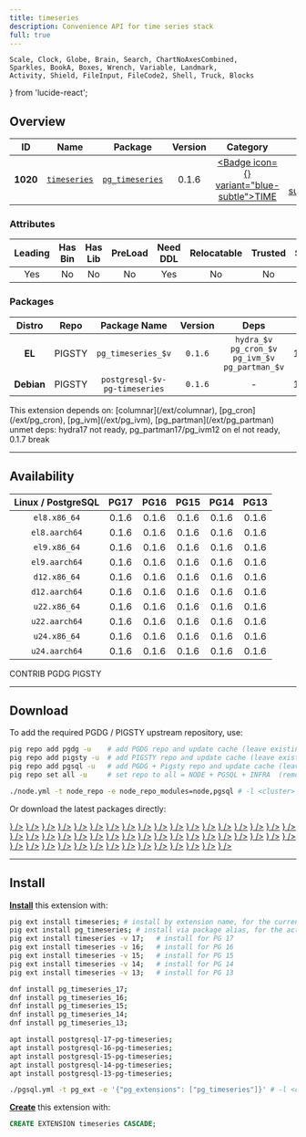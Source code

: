 ```yaml
---
title: timeseries
description: Convenience API for time series stack
full: true
---
```


    Scale, Clock, Globe, Brain, Search, ChartNoAxesCombined,
    Sparkles, BookA, Boxes, Wrench, Variable, Landmark,
    Activity, Shield, FileInput, FileCode2, Shell, Truck, Blocks
} from 'lucide-react';

## Overview

| <TooltipIconButton tooltip="Extension unique identifier" side="top">ID</TooltipIconButton> | <TooltipIconButton tooltip="Extension name" side="top">Name</TooltipIconButton> | <TooltipIconButton tooltip="Package name for installation" side="top">Package</TooltipIconButton> | <TooltipIconButton tooltip="Latest available extension version" side="top">Version</TooltipIconButton> | <TooltipIconButton tooltip="Extension category" side="top">Category</TooltipIconButton> | <TooltipIconButton tooltip="Open source license" side="top">License</TooltipIconButton> | <TooltipIconButton tooltip="Programming language" side="top">Lang</TooltipIconButton> |
|:--------:|:--------:|:----------:|:--------------:|:---------------------------------------:|:------------------------------------------------------:|:----:|
| **1020** | [`timeseries`](https://github.com/tembo-io/pg_timeseries) | [`pg_timeseries`](/ext/timeseries) | 0.1.6 | <a href="/ext/time" className="no-underline"><Badge icon={<Clock />} variant="blue-subtle">TIME</Badge></a> | <a href="/ext/list/license#postgresql" className="no-underline"><Badge icon={<Scale />} variant="blue-subtle">PostgreSQL</Badge></a> | <a href="/ext/list/lang#sql"><Badge icon={<FileCode2 />} variant="green-subtle">SQL</Badge></a> |

### Attributes

| <TooltipIconButton tooltip="The Primary Leading extension in the Package" side="top">Leading</TooltipIconButton> | <TooltipIconButton tooltip="Contains binary utils" side="top">Has Bin</TooltipIconButton> | <TooltipIconButton tooltip="Contains .so shared library files" side="top">Has Lib</TooltipIconButton> | <TooltipIconButton tooltip="Requires preloading via shared_preload_libraries" side="top">PreLoad</TooltipIconButton> | <TooltipIconButton tooltip="Requires CREATE EXTENSION DDL command" side="top">Need DDL</TooltipIconButton> | <TooltipIconButton tooltip="Can be installed in any schema" side="top">Relocatable</TooltipIconButton> | <TooltipIconButton tooltip="Can be created by non-superuser" side="top">Trusted</TooltipIconButton> | <TooltipIconButton tooltip="Schemas used by this extension" side="top">Schemas</TooltipIconButton> |
|:-------:|:-------:|:-------:|:-------:|:--------:|:-----------:|:-------:|:-------:|
| Yes | No | No | No | Yes | No | No | - |

### Packages

| <TooltipIconButton tooltip="Linux distribution family, EL or Debian" side="top">Distro</TooltipIconButton> | <TooltipIconButton tooltip="Package repository" side="top">Repo</TooltipIconButton> | <TooltipIconButton tooltip="The RPM/DEB Package Name Pattern (replace $v with real pg major)" side="top">Package Name</TooltipIconButton> | <TooltipIconButton tooltip="Latest package version" side="top">Version</TooltipIconButton> | <TooltipIconButton tooltip="RPM/DEB Package dependencies" side="top">Deps</TooltipIconButton> | <TooltipIconButton tooltip="Available in these PostgreSQL Major Versions" side="top">PG Major</TooltipIconButton> |
|:----------:|:--------:|:------------------------:|:-----------:|:------------:|:------------------:|
|   **EL**   | <Badge variant="amber-subtle"><span className="font-bold">PIGSTY</span></Badge> | `pg_timeseries_$v` | `0.1.6` | `hydra_$v`<br /> `pg_cron_$v`<br /> `pg_ivm_$v`<br /> `pg_partman_$v` | <Badge variant="green-subtle">17</Badge><Badge variant="green-subtle">16</Badge><Badge variant="green-subtle">15</Badge><Badge variant="green-subtle">14</Badge><Badge variant="green-subtle">13</Badge> |
| **Debian** | <Badge variant="amber-subtle"><span className="font-bold">PIGSTY</span></Badge> | `postgresql-$v-pg-timeseries` | `0.1.6` | - | <Badge variant="green-subtle">17</Badge><Badge variant="green-subtle">16</Badge><Badge variant="green-subtle">15</Badge><Badge variant="green-subtle">14</Badge><Badge variant="green-subtle">13</Badge> |


<Callout title="Dependencies" type="warn">
    This extension depends on: [columnar](/ext/columnar), [pg_cron](/ext/pg_cron), [pg_ivm](/ext/pg_ivm), [pg_partman](/ext/pg_partman)
</Callout>

<Callout title="Comments" type="info">
    unmet deps: hydra17 not ready, pg_partman17/pg_ivm12 on el not ready, 0.1.7 break
</Callout>


------

## Availability

| <TooltipIconButton tooltip="Linux Distro Arch / PostgreSQL Major Version" side="top">Linux / PostgreSQL </TooltipIconButton> | **PG17** | **PG16** | **PG15** | **PG14** | **PG13** |
|:-----:|:-----:|:-----:|:-----:|:-----:|:-----:|
| `el8.x86_64` | <Badge variant="amber-subtle">0.1.6</Badge> | <Badge variant="amber-subtle">0.1.6</Badge> | <Badge variant="amber-subtle">0.1.6</Badge> | <Badge variant="amber-subtle">0.1.6</Badge> | <Badge variant="amber-subtle">0.1.6</Badge> |
| `el8.aarch64` | <Badge variant="amber-subtle">0.1.6</Badge> | <Badge variant="amber-subtle">0.1.6</Badge> | <Badge variant="amber-subtle">0.1.6</Badge> | <Badge variant="amber-subtle">0.1.6</Badge> | <Badge variant="amber-subtle">0.1.6</Badge> |
| `el9.x86_64` | <Badge variant="amber-subtle">0.1.6</Badge> | <Badge variant="amber-subtle">0.1.6</Badge> | <Badge variant="amber-subtle">0.1.6</Badge> | <Badge variant="amber-subtle">0.1.6</Badge> | <Badge variant="amber-subtle">0.1.6</Badge> |
| `el9.aarch64` | <Badge variant="amber-subtle">0.1.6</Badge> | <Badge variant="amber-subtle">0.1.6</Badge> | <Badge variant="amber-subtle">0.1.6</Badge> | <Badge variant="amber-subtle">0.1.6</Badge> | <Badge variant="amber-subtle">0.1.6</Badge> |
| `d12.x86_64` | <Badge variant="amber-subtle">0.1.6</Badge> | <Badge variant="amber-subtle">0.1.6</Badge> | <Badge variant="amber-subtle">0.1.6</Badge> | <Badge variant="amber-subtle">0.1.6</Badge> | <Badge variant="amber-subtle">0.1.6</Badge> |
| `d12.aarch64` | <Badge variant="amber-subtle">0.1.6</Badge> | <Badge variant="amber-subtle">0.1.6</Badge> | <Badge variant="amber-subtle">0.1.6</Badge> | <Badge variant="amber-subtle">0.1.6</Badge> | <Badge variant="amber-subtle">0.1.6</Badge> |
| `u22.x86_64` | <Badge variant="amber-subtle">0.1.6</Badge> | <Badge variant="amber-subtle">0.1.6</Badge> | <Badge variant="amber-subtle">0.1.6</Badge> | <Badge variant="amber-subtle">0.1.6</Badge> | <Badge variant="amber-subtle">0.1.6</Badge> |
| `u22.aarch64` | <Badge variant="amber-subtle">0.1.6</Badge> | <Badge variant="amber-subtle">0.1.6</Badge> | <Badge variant="amber-subtle">0.1.6</Badge> | <Badge variant="amber-subtle">0.1.6</Badge> | <Badge variant="amber-subtle">0.1.6</Badge> |
| `u24.x86_64` | <Badge variant="amber-subtle">0.1.6</Badge> | <Badge variant="amber-subtle">0.1.6</Badge> | <Badge variant="amber-subtle">0.1.6</Badge> | <Badge variant="amber-subtle">0.1.6</Badge> | <Badge variant="amber-subtle">0.1.6</Badge> |
| `u24.aarch64` | <Badge variant="amber-subtle">0.1.6</Badge> | <Badge variant="amber-subtle">0.1.6</Badge> | <Badge variant="amber-subtle">0.1.6</Badge> | <Badge variant="amber-subtle">0.1.6</Badge> | <Badge variant="amber-subtle">0.1.6</Badge> |

<Badge variant="green-subtle"><span className="font-black">CONTRIB</span></Badge> <Badge variant="blue-subtle"><span className="font-black">PGDG</span></Badge> <Badge variant="amber-subtle"><span className="font-black">PIGSTY</span></Badge>

------

## Download

To add the required PGDG / PIGSTY upstream repository, use:

```bash tab="pig"
pig repo add pgdg -u    # add PGDG repo and update cache (leave existing repos)
pig repo add pigsty -u  # add PIGSTY repo and update cache (leave existing repos)
pig repo add pgsql -u   # add PGDG + Pigsty repo and update cache (leave existing repos)
pig repo set all -u     # set repo to all = NODE + PGSQL + INFRA  (remove existing repos)
```
```bash tab="pigsty"
./node.yml -t node_repo -e node_repo_modules=node,pgsql # -l <cluster>
```

Or download the latest packages directly:

<Files>
    <Folder name="el8.x86_64">
        <a href="https://repo.pigsty.io/yum/pgsql/el8.x86_64/pg_timeseries_17-0.1.6-2PIGSTY.el8.x86_64.rpm"><File name="pg_timeseries_17-0.1.6-2PIGSTY.el8.x86_64.rpm" icon={<Package className="text-emerald-500" />} /></a>
        <a href="https://repo.pigsty.io/yum/pgsql/el8.x86_64/pg_timeseries_16-0.1.6-2PIGSTY.el8.x86_64.rpm"><File name="pg_timeseries_16-0.1.6-2PIGSTY.el8.x86_64.rpm" icon={<Package className="text-emerald-500" />} /></a>
        <a href="https://repo.pigsty.io/yum/pgsql/el8.x86_64/pg_timeseries_15-0.1.6-2PIGSTY.el8.x86_64.rpm"><File name="pg_timeseries_15-0.1.6-2PIGSTY.el8.x86_64.rpm" icon={<Package className="text-emerald-500" />} /></a>
        <a href="https://repo.pigsty.io/yum/pgsql/el8.x86_64/pg_timeseries_14-0.1.6-2PIGSTY.el8.x86_64.rpm"><File name="pg_timeseries_14-0.1.6-2PIGSTY.el8.x86_64.rpm" icon={<Package className="text-emerald-500" />} /></a>
        <a href="https://repo.pigsty.io/yum/pgsql/el8.x86_64/pg_timeseries_13-0.1.6-2PIGSTY.el8.x86_64.rpm"><File name="pg_timeseries_13-0.1.6-2PIGSTY.el8.x86_64.rpm" icon={<Package className="text-emerald-500" />} /></a>
    </Folder>
    <Folder name="el8.aarch64">
        <a href="https://repo.pigsty.io/yum/pgsql/el8.aarch64/pg_timeseries_17-0.1.6-2PIGSTY.el8.aarch64.rpm"><File name="pg_timeseries_17-0.1.6-2PIGSTY.el8.aarch64.rpm" icon={<Package className="text-orange-500" />} /></a>
        <a href="https://repo.pigsty.io/yum/pgsql/el8.aarch64/pg_timeseries_16-0.1.6-2PIGSTY.el8.aarch64.rpm"><File name="pg_timeseries_16-0.1.6-2PIGSTY.el8.aarch64.rpm" icon={<Package className="text-orange-500" />} /></a>
        <a href="https://repo.pigsty.io/yum/pgsql/el8.aarch64/pg_timeseries_15-0.1.6-2PIGSTY.el8.aarch64.rpm"><File name="pg_timeseries_15-0.1.6-2PIGSTY.el8.aarch64.rpm" icon={<Package className="text-orange-500" />} /></a>
        <a href="https://repo.pigsty.io/yum/pgsql/el8.aarch64/pg_timeseries_14-0.1.6-2PIGSTY.el8.aarch64.rpm"><File name="pg_timeseries_14-0.1.6-2PIGSTY.el8.aarch64.rpm" icon={<Package className="text-orange-500" />} /></a>
        <a href="https://repo.pigsty.io/yum/pgsql/el8.aarch64/pg_timeseries_13-0.1.6-2PIGSTY.el8.aarch64.rpm"><File name="pg_timeseries_13-0.1.6-2PIGSTY.el8.aarch64.rpm" icon={<Package className="text-orange-500" />} /></a>
    </Folder>
    <Folder name="el9.x86_64">
        <a href="https://repo.pigsty.io/yum/pgsql/el9.x86_64/pg_timeseries_17-0.1.6-2PIGSTY.el9.x86_64.rpm"><File name="pg_timeseries_17-0.1.6-2PIGSTY.el9.x86_64.rpm" icon={<Package className="text-emerald-500" />} /></a>
        <a href="https://repo.pigsty.io/yum/pgsql/el9.x86_64/pg_timeseries_16-0.1.6-2PIGSTY.el9.x86_64.rpm"><File name="pg_timeseries_16-0.1.6-2PIGSTY.el9.x86_64.rpm" icon={<Package className="text-emerald-500" />} /></a>
        <a href="https://repo.pigsty.io/yum/pgsql/el9.x86_64/pg_timeseries_15-0.1.6-2PIGSTY.el9.x86_64.rpm"><File name="pg_timeseries_15-0.1.6-2PIGSTY.el9.x86_64.rpm" icon={<Package className="text-emerald-500" />} /></a>
        <a href="https://repo.pigsty.io/yum/pgsql/el9.x86_64/pg_timeseries_14-0.1.6-2PIGSTY.el9.x86_64.rpm"><File name="pg_timeseries_14-0.1.6-2PIGSTY.el9.x86_64.rpm" icon={<Package className="text-emerald-500" />} /></a>
        <a href="https://repo.pigsty.io/yum/pgsql/el9.x86_64/pg_timeseries_13-0.1.6-2PIGSTY.el9.x86_64.rpm"><File name="pg_timeseries_13-0.1.6-2PIGSTY.el9.x86_64.rpm" icon={<Package className="text-emerald-500" />} /></a>
    </Folder>
    <Folder name="el9.aarch64">
        <a href="https://repo.pigsty.io/yum/pgsql/el9.aarch64/pg_timeseries_17-0.1.6-2PIGSTY.el9.aarch64.rpm"><File name="pg_timeseries_17-0.1.6-2PIGSTY.el9.aarch64.rpm" icon={<Package className="text-orange-500" />} /></a>
        <a href="https://repo.pigsty.io/yum/pgsql/el9.aarch64/pg_timeseries_16-0.1.6-2PIGSTY.el9.aarch64.rpm"><File name="pg_timeseries_16-0.1.6-2PIGSTY.el9.aarch64.rpm" icon={<Package className="text-orange-500" />} /></a>
        <a href="https://repo.pigsty.io/yum/pgsql/el9.aarch64/pg_timeseries_15-0.1.6-2PIGSTY.el9.aarch64.rpm"><File name="pg_timeseries_15-0.1.6-2PIGSTY.el9.aarch64.rpm" icon={<Package className="text-orange-500" />} /></a>
        <a href="https://repo.pigsty.io/yum/pgsql/el9.aarch64/pg_timeseries_14-0.1.6-2PIGSTY.el9.aarch64.rpm"><File name="pg_timeseries_14-0.1.6-2PIGSTY.el9.aarch64.rpm" icon={<Package className="text-orange-500" />} /></a>
        <a href="https://repo.pigsty.io/yum/pgsql/el9.aarch64/pg_timeseries_13-0.1.6-2PIGSTY.el9.aarch64.rpm"><File name="pg_timeseries_13-0.1.6-2PIGSTY.el9.aarch64.rpm" icon={<Package className="text-orange-500" />} /></a>
    </Folder>
    <Folder name="d12.x86_64">
        <a href="https://repo.pigsty.io/apt/pgsql/bookworm/pool/main/p/pg-timeseries/postgresql-17-pg-timeseries_0.1.6-2PIGSTY~bookworm_amd64.deb"><File name="postgresql-17-pg-timeseries_0.1.6-2PIGSTY~bookworm_amd64.deb" icon={<Box className="text-emerald-500" />} /></a>
        <a href="https://repo.pigsty.io/apt/pgsql/bookworm/pool/main/p/pg-timeseries/postgresql-16-pg-timeseries_0.1.6-2PIGSTY~bookworm_amd64.deb"><File name="postgresql-16-pg-timeseries_0.1.6-2PIGSTY~bookworm_amd64.deb" icon={<Box className="text-emerald-500" />} /></a>
        <a href="https://repo.pigsty.io/apt/pgsql/bookworm/pool/main/p/pg-timeseries/postgresql-15-pg-timeseries_0.1.6-2PIGSTY~bookworm_amd64.deb"><File name="postgresql-15-pg-timeseries_0.1.6-2PIGSTY~bookworm_amd64.deb" icon={<Box className="text-emerald-500" />} /></a>
        <a href="https://repo.pigsty.io/apt/pgsql/bookworm/pool/main/p/pg-timeseries/postgresql-14-pg-timeseries_0.1.6-2PIGSTY~bookworm_amd64.deb"><File name="postgresql-14-pg-timeseries_0.1.6-2PIGSTY~bookworm_amd64.deb" icon={<Box className="text-emerald-500" />} /></a>
        <a href="https://repo.pigsty.io/apt/pgsql/bookworm/pool/main/p/pg-timeseries/postgresql-13-pg-timeseries_0.1.6-2PIGSTY~bookworm_amd64.deb"><File name="postgresql-13-pg-timeseries_0.1.6-2PIGSTY~bookworm_amd64.deb" icon={<Box className="text-emerald-500" />} /></a>
    </Folder>
    <Folder name="d12.aarch64">
        <a href="https://repo.pigsty.io/apt/pgsql/bookworm/pool/main/p/pg-timeseries/postgresql-17-pg-timeseries_0.1.6-2PIGSTY~bookworm_arm64.deb"><File name="postgresql-17-pg-timeseries_0.1.6-2PIGSTY~bookworm_arm64.deb" icon={<Box className="text-orange-500" />} /></a>
        <a href="https://repo.pigsty.io/apt/pgsql/bookworm/pool/main/p/pg-timeseries/postgresql-16-pg-timeseries_0.1.6-2PIGSTY~bookworm_arm64.deb"><File name="postgresql-16-pg-timeseries_0.1.6-2PIGSTY~bookworm_arm64.deb" icon={<Box className="text-orange-500" />} /></a>
        <a href="https://repo.pigsty.io/apt/pgsql/bookworm/pool/main/p/pg-timeseries/postgresql-15-pg-timeseries_0.1.6-2PIGSTY~bookworm_arm64.deb"><File name="postgresql-15-pg-timeseries_0.1.6-2PIGSTY~bookworm_arm64.deb" icon={<Box className="text-orange-500" />} /></a>
        <a href="https://repo.pigsty.io/apt/pgsql/bookworm/pool/main/p/pg-timeseries/postgresql-14-pg-timeseries_0.1.6-2PIGSTY~bookworm_arm64.deb"><File name="postgresql-14-pg-timeseries_0.1.6-2PIGSTY~bookworm_arm64.deb" icon={<Box className="text-orange-500" />} /></a>
        <a href="https://repo.pigsty.io/apt/pgsql/bookworm/pool/main/p/pg-timeseries/postgresql-13-pg-timeseries_0.1.6-2PIGSTY~bookworm_arm64.deb"><File name="postgresql-13-pg-timeseries_0.1.6-2PIGSTY~bookworm_arm64.deb" icon={<Box className="text-orange-500" />} /></a>
    </Folder>
    <Folder name="u22.x86_64">
        <a href="https://repo.pigsty.io/apt/pgsql/jammy/pool/main/p/pg-timeseries/postgresql-17-pg-timeseries_0.1.6-2PIGSTY~jammy_amd64.deb"><File name="postgresql-17-pg-timeseries_0.1.6-2PIGSTY~jammy_amd64.deb" icon={<Box className="text-emerald-500" />} /></a>
        <a href="https://repo.pigsty.io/apt/pgsql/jammy/pool/main/p/pg-timeseries/postgresql-16-pg-timeseries_0.1.6-2PIGSTY~jammy_amd64.deb"><File name="postgresql-16-pg-timeseries_0.1.6-2PIGSTY~jammy_amd64.deb" icon={<Box className="text-emerald-500" />} /></a>
        <a href="https://repo.pigsty.io/apt/pgsql/jammy/pool/main/p/pg-timeseries/postgresql-15-pg-timeseries_0.1.6-2PIGSTY~jammy_amd64.deb"><File name="postgresql-15-pg-timeseries_0.1.6-2PIGSTY~jammy_amd64.deb" icon={<Box className="text-emerald-500" />} /></a>
        <a href="https://repo.pigsty.io/apt/pgsql/jammy/pool/main/p/pg-timeseries/postgresql-14-pg-timeseries_0.1.6-2PIGSTY~jammy_amd64.deb"><File name="postgresql-14-pg-timeseries_0.1.6-2PIGSTY~jammy_amd64.deb" icon={<Box className="text-emerald-500" />} /></a>
        <a href="https://repo.pigsty.io/apt/pgsql/jammy/pool/main/p/pg-timeseries/postgresql-13-pg-timeseries_0.1.6-2PIGSTY~jammy_amd64.deb"><File name="postgresql-13-pg-timeseries_0.1.6-2PIGSTY~jammy_amd64.deb" icon={<Box className="text-emerald-500" />} /></a>
    </Folder>
    <Folder name="u22.aarch64">
        <a href="https://repo.pigsty.io/apt/pgsql/jammy/pool/main/p/pg-timeseries/postgresql-17-pg-timeseries_0.1.6-2PIGSTY~jammy_arm64.deb"><File name="postgresql-17-pg-timeseries_0.1.6-2PIGSTY~jammy_arm64.deb" icon={<Box className="text-orange-500" />} /></a>
        <a href="https://repo.pigsty.io/apt/pgsql/jammy/pool/main/p/pg-timeseries/postgresql-16-pg-timeseries_0.1.6-2PIGSTY~jammy_arm64.deb"><File name="postgresql-16-pg-timeseries_0.1.6-2PIGSTY~jammy_arm64.deb" icon={<Box className="text-orange-500" />} /></a>
        <a href="https://repo.pigsty.io/apt/pgsql/jammy/pool/main/p/pg-timeseries/postgresql-15-pg-timeseries_0.1.6-2PIGSTY~jammy_arm64.deb"><File name="postgresql-15-pg-timeseries_0.1.6-2PIGSTY~jammy_arm64.deb" icon={<Box className="text-orange-500" />} /></a>
        <a href="https://repo.pigsty.io/apt/pgsql/jammy/pool/main/p/pg-timeseries/postgresql-14-pg-timeseries_0.1.6-2PIGSTY~jammy_arm64.deb"><File name="postgresql-14-pg-timeseries_0.1.6-2PIGSTY~jammy_arm64.deb" icon={<Box className="text-orange-500" />} /></a>
        <a href="https://repo.pigsty.io/apt/pgsql/jammy/pool/main/p/pg-timeseries/postgresql-13-pg-timeseries_0.1.6-2PIGSTY~jammy_arm64.deb"><File name="postgresql-13-pg-timeseries_0.1.6-2PIGSTY~jammy_arm64.deb" icon={<Box className="text-orange-500" />} /></a>
    </Folder>
    <Folder name="u24.x86_64">
        <a href="https://repo.pigsty.io/apt/pgsql/noble/pool/main/p/pg-timeseries/postgresql-17-pg-timeseries_0.1.6-2PIGSTY~noble_amd64.deb"><File name="postgresql-17-pg-timeseries_0.1.6-2PIGSTY~noble_amd64.deb" icon={<Box className="text-emerald-500" />} /></a>
        <a href="https://repo.pigsty.io/apt/pgsql/noble/pool/main/p/pg-timeseries/postgresql-16-pg-timeseries_0.1.6-2PIGSTY~noble_amd64.deb"><File name="postgresql-16-pg-timeseries_0.1.6-2PIGSTY~noble_amd64.deb" icon={<Box className="text-emerald-500" />} /></a>
        <a href="https://repo.pigsty.io/apt/pgsql/noble/pool/main/p/pg-timeseries/postgresql-15-pg-timeseries_0.1.6-2PIGSTY~noble_amd64.deb"><File name="postgresql-15-pg-timeseries_0.1.6-2PIGSTY~noble_amd64.deb" icon={<Box className="text-emerald-500" />} /></a>
        <a href="https://repo.pigsty.io/apt/pgsql/noble/pool/main/p/pg-timeseries/postgresql-14-pg-timeseries_0.1.6-2PIGSTY~noble_amd64.deb"><File name="postgresql-14-pg-timeseries_0.1.6-2PIGSTY~noble_amd64.deb" icon={<Box className="text-emerald-500" />} /></a>
        <a href="https://repo.pigsty.io/apt/pgsql/noble/pool/main/p/pg-timeseries/postgresql-13-pg-timeseries_0.1.6-2PIGSTY~noble_amd64.deb"><File name="postgresql-13-pg-timeseries_0.1.6-2PIGSTY~noble_amd64.deb" icon={<Box className="text-emerald-500" />} /></a>
    </Folder>
    <Folder name="u24.aarch64">
        <a href="https://repo.pigsty.io/apt/pgsql/noble/pool/main/p/pg-timeseries/postgresql-17-pg-timeseries_0.1.6-2PIGSTY~noble_arm64.deb"><File name="postgresql-17-pg-timeseries_0.1.6-2PIGSTY~noble_arm64.deb" icon={<Box className="text-orange-500" />} /></a>
        <a href="https://repo.pigsty.io/apt/pgsql/noble/pool/main/p/pg-timeseries/postgresql-16-pg-timeseries_0.1.6-2PIGSTY~noble_arm64.deb"><File name="postgresql-16-pg-timeseries_0.1.6-2PIGSTY~noble_arm64.deb" icon={<Box className="text-orange-500" />} /></a>
        <a href="https://repo.pigsty.io/apt/pgsql/noble/pool/main/p/pg-timeseries/postgresql-15-pg-timeseries_0.1.6-2PIGSTY~noble_arm64.deb"><File name="postgresql-15-pg-timeseries_0.1.6-2PIGSTY~noble_arm64.deb" icon={<Box className="text-orange-500" />} /></a>
        <a href="https://repo.pigsty.io/apt/pgsql/noble/pool/main/p/pg-timeseries/postgresql-14-pg-timeseries_0.1.6-2PIGSTY~noble_arm64.deb"><File name="postgresql-14-pg-timeseries_0.1.6-2PIGSTY~noble_arm64.deb" icon={<Box className="text-orange-500" />} /></a>
        <a href="https://repo.pigsty.io/apt/pgsql/noble/pool/main/p/pg-timeseries/postgresql-13-pg-timeseries_0.1.6-2PIGSTY~noble_arm64.deb"><File name="postgresql-13-pg-timeseries_0.1.6-2PIGSTY~noble_arm64.deb" icon={<Box className="text-orange-500" />} /></a>
    </Folder>
</Files>

------

## Install

[**Install**](/docs/pgsql/ext/install) this extension with:

```bash tab="pig"
pig ext install timeseries; # install by extension name, for the current active PG version
pig ext install pg_timeseries; # install via package alias, for the active PG version
pig ext install timeseries -v 17;   # install for PG 17
pig ext install timeseries -v 16;   # install for PG 16
pig ext install timeseries -v 15;   # install for PG 15
pig ext install timeseries -v 14;   # install for PG 14
pig ext install timeseries -v 13;   # install for PG 13
```
```bash tab="yum" 
dnf install pg_timeseries_17;
dnf install pg_timeseries_16;
dnf install pg_timeseries_15;
dnf install pg_timeseries_14;
dnf install pg_timeseries_13;
```
```bash tab="apt" 
apt install postgresql-17-pg-timeseries;
apt install postgresql-16-pg-timeseries;
apt install postgresql-15-pg-timeseries;
apt install postgresql-14-pg-timeseries;
apt install postgresql-13-pg-timeseries;
```
```bash tab="ansible"
./pgsql.yml -t pg_ext -e '{"pg_extensions": ["pg_timeseries"]}' # -l <cls>
```

[**Create**](/docs/pgsql/ext/create) this extension with:

```sql
CREATE EXTENSION timeseries CASCADE;
```


